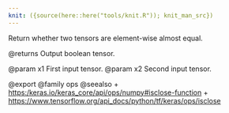 ```yaml
---
knit: ({source(here::here("tools/knit.R")); knit_man_src})
---
```

Return whether two tensors are element-wise almost equal.

@returns
    Output boolean tensor.

@param x1 First input tensor.
@param x2 Second input tensor.

@export
@family ops
@seealso
+ <https:/keras.io/keras_core/api/ops/numpy#isclose-function>
+ <https://www.tensorflow.org/api_docs/python/tf/keras/ops/isclose>
